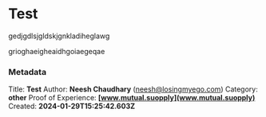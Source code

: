 # Test

gedjgdlsjgldskjgnkladiheglawg



grioghaeigheaidhgoiaegeqae


### Metadata
Title: **Test**
Author: **Neesh Chaudhary** (neesh@losingmyego.com)
Category: **other**
Proof of Experience: **[www.mutual.suopply](www.mutual.suopply)**
Created: **2024-01-29T15:25:42.603Z**
